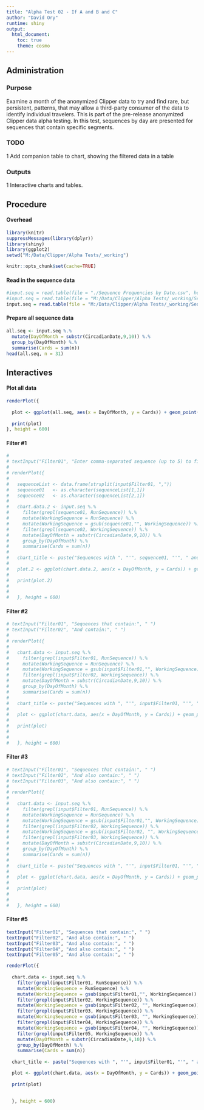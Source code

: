 ```yaml
---
title: "Alpha Test 02 - If A and B and C"
author: "David Ory"
runtime: shiny
output:
  html_document:
    toc: true
    theme: cosmo
---
```


## Administration

### Purpose
Examine a month of the anonymized Clipper data to try and find rare, but persistent, patterns, that may allow a third-party consumer of the data to identify individual travelers.  This is part of the pre-release anonymized Clipper data alpha testing.  In this test, sequences by day are presented for sequences that contain specific segments.

### TODO
1 Add companion table to chart, showing the filtered data in a table

### Outputs
1 Interactive charts and tables.

## Procedure

#### Overhead
```r
library(knitr)
suppressMessages(library(dplyr))
library(shiny)
library(ggplot2)
setwd("M:/Data/Clipper/Alpha Tests/_working")
```

```r
knitr::opts_chunk$set(cache=TRUE)
```

#### Read in the sequence data
```r
#input.seq = read.table(file = "./Sequence Frequencies by Date.csv", header = TRUE, sep = ",", stringsAsFactors = FALSE)
#input.seq = read.table(file = "M:/Data/Clipper/Alpha Tests/_working/Sequence Frequencies by Date.csv", header = TRUE, sep = ",", stringsAsFactors = FALSE)
input.seq = read.table(file = "M:/Data/Clipper/Alpha Tests/_working/Sequence Frequencies by Date (test).csv", header = TRUE, sep = ",", stringsAsFactors = FALSE)
```

#### Prepare all sequence data
```r
all.seq <- input.seq %.%
  mutate(DayOfMonth = substr(CircadianDate,9,10)) %.%
  group_by(DayOfMonth) %.%
  summarise(Cards = sum(n))
head(all.seq, n = 31)
```

## Interactives

#### Plot all data
```r
renderPlot({
  
  plot <- ggplot(all.seq, aes(x = DayOfMonth, y = Cards)) + geom_point(size = 4, colour = "#0072B2") + xlab("Day of April 2013") + ylab("Clipper Cards Used") + ggtitle("All Clipper Cards") + theme(text = element_text(size=15), axis.text.x = element_text(vjust=1), axis.title.y = element_text(vjust=2.0), legend.position="none")
  
  print(plot)
}, height = 600)

```

#### Filter #1
```r
# 
# textInput("Filter01", "Enter comma-separated sequence (up to 5) to filter:", ",")
# 
# renderPlot({
#   
#   sequenceList <- data.frame(strsplit(input$Filter01, ","))
#   sequence01   <- as.character(sequenceList[1,1])
#   sequence02   <- as.character(sequenceList[2,1])
#   
#   chart.data.2 <- input.seq %.%
#     filter(grepl(sequence01, RunSequence)) %.%
#     mutate(WorkingSequence = RunSequence) %.%
#     mutate(WorkingSequence = gsub(sequence01,"", WorkingSequence)) %.%
#     filter(grepl(sequence02, WorkingSequence)) %.%
#     mutate(DayOfMonth = substr(CircadianDate,9,10)) %.%
#     group_by(DayOfMonth) %.%
#     summarise(Cards = sum(n))
#   
#   chart_title <- paste("Sequences with ", "'", sequence01, "'", " and ", "'", sequence02, "'")
# 
#   plot.2 <- ggplot(chart.data.2, aes(x = DayOfMonth, y = Cards)) + geom_point(size = 4, colour = "#D55E00") + xlab("Day of April 2013") + ylab("Clipper Cards Used") + labs(title = chart_title) + theme(text = element_text(size=15), axis.text.x = element_text(vjust=1), axis.title.y = element_text(vjust=2.0), legend.position="none")
#   
#   print(plot.2)
#   
#   
#   }, height = 600)

```

#### Filter #2
```r

# textInput("Filter01", "Sequences that contain:", " ")
# textInput("Filter02", "And contain:", " ")
# 
# renderPlot({
#   
#   chart.data <- input.seq %.%
#     filter(grepl(input$Filter01, RunSequence)) %.%
#     mutate(WorkingSequence = RunSequence) %.%
#     mutate(WorkingSequence = gsub(input$Filter01,"", WorkingSequence)) %.%
#     filter(grepl(input$Filter02, WorkingSequence)) %.%
#     mutate(DayOfMonth = substr(CircadianDate,9,10)) %.%
#     group_by(DayOfMonth) %.%
#     summarise(Cards = sum(n))
#   
#   chart_title <- paste("Sequences with ", "'", input$Filter01, "'", " and ", "'", input$Filter02, "'")
# 
#   plot <- ggplot(chart.data, aes(x = DayOfMonth, y = Cards)) + geom_point(size = 4, colour = "#D55E00") + xlab("Day of April 2013") + ylab("Clipper Cards Used") + labs(title = chart_title) + theme(text = element_text(size=15), axis.text.x = element_text(vjust=1), axis.title.y = element_text(vjust=2.0), legend.position="none")
#   
#   print(plot)
#   
#   
#   }, height = 600)

```

#### Filter #3
```r

# textInput("Filter01", "Sequences that contain:", " ")
# textInput("Filter02", "And also contain:", " ")
# textInput("Filter03", "And also contain:", " ")
# 
# renderPlot({
#   
#   chart.data <- input.seq %.%
#     filter(grepl(input$Filter01, RunSequence)) %.%
#     mutate(WorkingSequence = RunSequence) %.%
#     mutate(WorkingSequence = gsub(input$Filter01,"", WorkingSequence)) %.%
#     filter(grepl(input$Filter02, WorkingSequence)) %.%
#     mutate(WorkingSequence = gsub(input$Filter02, "", WorkingSequence)) %.%
#     filter(grepl(input$Filter03, WorkingSequence)) %.%
#     mutate(DayOfMonth = substr(CircadianDate,9,10)) %.%
#     group_by(DayOfMonth) %.%
#     summarise(Cards = sum(n))
#   
#   chart_title <- paste("Sequences with ", "'", input$Filter01, "'", " and ", "'", input$Filter02, "'", " and ", "'", input$Filter03, "'")
# 
#   plot <- ggplot(chart.data, aes(x = DayOfMonth, y = Cards)) + geom_point(size = 4, colour = "#D55E00") + xlab("Day of April 2013") + ylab("Clipper Cards Used") + labs(title = chart_title) + theme(text = element_text(size=15), axis.text.x = element_text(vjust=1), axis.title.y = element_text(vjust=2.0), legend.position="none")
#   
#   print(plot)
#   
#   
#   }, height = 600)

```

#### Filter #5
```r

textInput("Filter01", "Sequences that contain:", " ")
textInput("Filter02", "And also contain:", " ")
textInput("Filter03", "And also contain:", " ")
textInput("Filter04", "And also contain:", " ")
textInput("Filter05", "And also contain:", " ")

renderPlot({
  
  chart.data <- input.seq %.%
    filter(grepl(input$Filter01, RunSequence)) %.%
    mutate(WorkingSequence = RunSequence) %.%
    mutate(WorkingSequence = gsub(input$Filter01,"", WorkingSequence)) %.%
    filter(grepl(input$Filter02, WorkingSequence)) %.%
    mutate(WorkingSequence = gsub(input$Filter02, "", WorkingSequence)) %.%
    filter(grepl(input$Filter03, WorkingSequence)) %.%
    mutate(WorkingSequence = gsub(input$Filter03, "", WorkingSequence)) %.%
    filter(grepl(input$Filter04, WorkingSequence)) %.%
    mutate(WorkingSequence = gsub(input$Filter04, "", WorkingSequence)) %.%
    filter(grepl(input$Filter05, WorkingSequence)) %.%
    mutate(DayOfMonth = substr(CircadianDate,9,10)) %.%
    group_by(DayOfMonth) %.%
    summarise(Cards = sum(n))
  
  chart_title <- paste("Sequences with ", "'", input$Filter01, "'", " and ", "'", input$Filter02, "'", " and ", "'", input$Filter03, "'", " and ", "'", input$Filter04, "'", " and ", "'", input$Filter05, "'")

  plot <- ggplot(chart.data, aes(x = DayOfMonth, y = Cards)) + geom_point(size = 4, colour = "#D55E00") + xlab("Day of April 2013") + ylab("Clipper Cards Used") + labs(title = chart_title) + theme(text = element_text(size=15), axis.text.x = element_text(vjust=1), axis.title.y = element_text(vjust=2.0), legend.position="none")
  
  print(plot)
  
  
  }, height = 600)

```
